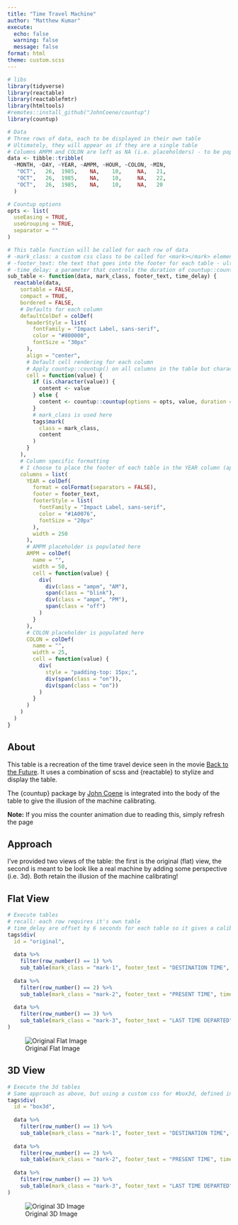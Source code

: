 ```yaml
---
title: "Time Travel Machine"
author: "Matthew Kumar"
execute: 
  echo: false
  warning: false
  message: false
format: html
theme: custom.scss
---
```


```r
# libs
library(tidyverse)
library(reactable)
library(reactablefmtr)
library(htmltools)
#remotes::install_github("JohnCoene/countup")
library(countup)

# Data 
# Three rows of data, each to be displayed in their own table
# Ultimately, they will appear as if they are a single table
# Columns AMPM and COLON are left as NA (i.e. placeholders) - to be populated in reactable
data <- tibble::tribble(
  ~MONTH, ~DAY, ~YEAR, ~AMPM, ~HOUR, ~COLON, ~MIN,
   "OCT",   26,  1985,    NA,    10,     NA,   21,
   "OCT",   26,  1985,    NA,    10,     NA,   22,
   "OCT",   26,  1985,    NA,    10,     NA,   20
  )

# Countup options
opts <- list(
  useEasing = TRUE,
  useGrouping = TRUE,
  separator = ""
)

# This table function will be called for each row of data 
# -mark_class: a custom css class to be called for <mark></mark> elements I've defined in custom.scss
# -footer_text: the text that goes into the footer for each table - ultimately appears in the YEAR column
# -time_delay: a parameter that controls the duration of countup::countup()
sub_table <- function(data, mark_class, footer_text, time_delay) {
  reactable(data,
    sortable = FALSE,
    compact = TRUE,
    bordered = FALSE,
    # Defaults for each column
    defaultColDef = colDef(
      headerStyle = list(
        fontFamily = "Impact Label, sans-serif",
        color = "#800000",
        fontSize = "30px"
      ),
      align = "center",
      # Default cell rendering for each column
      # Apply countup::countup() on all columns in the table but character ones (i.e MONTH)
      cell = function(value) {
        if (is.character(value)) {
          content <- value
        } else {
          content <- countup::countup(options = opts, value, duration = time_delay)
        }
        # mark_class is used here
        tags$mark(
          class = mark_class,
          content
        )
      }
    ),
    # Column specific formatting
    # I choose to place the footer of each table in the YEAR column (appears centered given css/formatting/etc)
    columns = list(
      YEAR = colDef(
        format = colFormat(separators = FALSE),
        footer = footer_text,
        footerStyle = list(
          fontFamily = "Impact Label, sans-serif",
          color = "#1A0076",
          fontSize = "20px"
        ),
        width = 250
      ),
      # AMPM placeholder is populated here
      AMPM = colDef(
        name = "",
        width = 50,
        cell = function(value) {
          div(
            div(class = "ampm", "AM"),
            span(class = "blink"),
            div(class = "ampm", "PM"),
            span(class = "off")
          )
        }
      ),
      # COLON placeholder is populated here
      COLON = colDef(
        name = "",
        width = 25,
        cell = function(value) {
          div(
            style = "padding-top: 15px;",
            div(span(class = "on")),
            div(span(class = "on"))
          )
        }
      )
    )
  )
}

```

## About

This table is a recreation of the time travel device seen in the movie [Back to the Future](https://www.imdb.com/title/tt0088763/). It uses a combination of scss and {reactable} to stylize and display the table. 

The {countup} package by [John Coene](https://john-coene.com/) is integrated into the body of the table to give the illusion of the machine calibrating.

<strong>Note:</strong> If you miss the counter animation due to reading this, simply refresh the page

## Approach

I've provided two views of the table: the first is the original (flat) view, the second is meant to be look like a real machine by adding some perspective (i.e. 3d). Both retain the illusion of the machine calibrating!

## Flat View
```r
# Execute tables
# recall: each row requires it's own table
# time_delay are offset by 6 seconds for each table so it gives a calibration effect
tags$div(
  id = "original",
  
  data %>%
    filter(row_number() == 1) %>%
    sub_table(mark_class = "mark-1", footer_text = "DESTINATION TIME", time_delay = 6),
  
  data %>%
    filter(row_number() == 2) %>%
    sub_table(mark_class = "mark-2", footer_text = "PRESENT TIME", time_delay = 12),
  
  data %>%
    filter(row_number() == 3) %>%
    sub_table(mark_class = "mark-3", footer_text = "LAST TIME DEPARTED", time_delay = 18)
)
```

:::{.column-margin}
![Original Flat Image](https://images.squarespace-cdn.com/content/v1/545f5b33e4b0719cb5aee3a5/1606653495764-HE8UCUWTBZR2M4IWXOLA/Screen+Shot+2020-11-29+at+12.36.14.png)
:::

## 3D View
```r
# Execute the 3d tables
# Same approach as above, but using a custom css for #box3d, defined in custom.scss
tags$div(
  id = "box3d", 
  
  data %>%
    filter(row_number() == 1) %>%
    sub_table(mark_class = "mark-1", footer_text = "DESTINATION TIME", time_delay = 6),
  
  data %>%
    filter(row_number() == 2) %>%
    sub_table(mark_class = "mark-2", footer_text = "PRESENT TIME", time_delay = 12),
  
  data %>%
    filter(row_number() == 3) %>%
    sub_table(mark_class = "mark-3", footer_text = "LAST TIME DEPARTED", time_delay = 18)
)
```
:::{.column-margin}
![Original 3D Image](https://www.rookscastle.com/tutorials/bttf-int-016-1.jpg)
:::